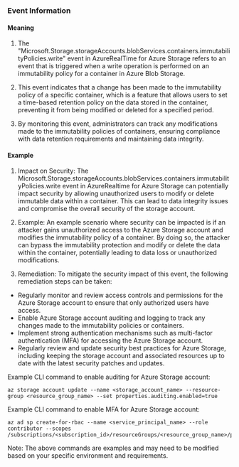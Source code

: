 
### Event Information

#### Meaning

1. The "Microsoft.Storage.storageAccounts.blobServices.containers.immutabilityPolicies.write" event in AzureRealTime for Azure Storage refers to an event that is triggered when a write operation is performed on an immutability policy for a container in Azure Blob Storage.

2. This event indicates that a change has been made to the immutability policy of a specific container, which is a feature that allows users to set a time-based retention policy on the data stored in the container, preventing it from being modified or deleted for a specified period.

3. By monitoring this event, administrators can track any modifications made to the immutability policies of containers, ensuring compliance with data retention requirements and maintaining data integrity.

#### Example

1. Impact on Security: The Microsoft.Storage.storageAccounts.blobServices.containers.immutabilityPolicies.write event in AzureRealtime for Azure Storage can potentially impact security by allowing unauthorized users to modify or delete immutable data within a container. This can lead to data integrity issues and compromise the overall security of the storage account.

2. Example: An example scenario where security can be impacted is if an attacker gains unauthorized access to the Azure Storage account and modifies the immutability policy of a container. By doing so, the attacker can bypass the immutability protection and modify or delete the data within the container, potentially leading to data loss or unauthorized modifications.

3. Remediation: To mitigate the security impact of this event, the following remediation steps can be taken:

- Regularly monitor and review access controls and permissions for the Azure Storage account to ensure that only authorized users have access.
- Enable Azure Storage account auditing and logging to track any changes made to the immutability policies or containers.
- Implement strong authentication mechanisms such as multi-factor authentication (MFA) for accessing the Azure Storage account.
- Regularly review and update security best practices for Azure Storage, including keeping the storage account and associated resources up to date with the latest security patches and updates.

Example CLI command to enable auditing for Azure Storage account:
```
az storage account update --name <storage_account_name> --resource-group <resource_group_name> --set properties.auditing.enabled=true
```

Example CLI command to enable MFA for Azure Storage account:
```
az ad sp create-for-rbac --name <service_principal_name> --role contributor --scopes /subscriptions/<subscription_id>/resourceGroups/<resource_group_name>/providers/Microsoft.Storage/storageAccounts/<storage_account_name>
```

Note: The above commands are examples and may need to be modified based on your specific environment and requirements.

